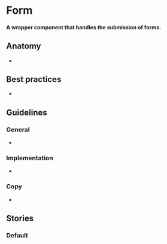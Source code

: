 
# Form

<h4>
  A wrapper component that handles the submission of forms.
</h4>

<Preview>
  <Story id="design-system-form--default" />
</Preview>

<ArgsTable of={Form} />

## Anatomy 
-

## Best practices
- 

## Guidelines 

### General
-  

### Implementation
- 

### Copy 
- 

## Stories

### Default

<Preview>
  <Story id="design-system-form--default" />
</Preview>



